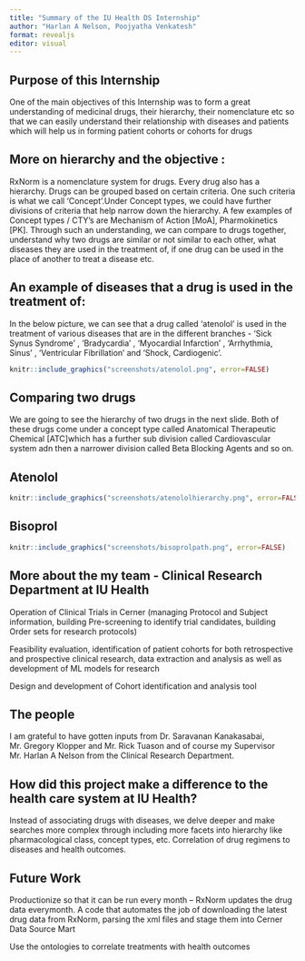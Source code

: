 ```yaml
---
title: "Summary of the IU Health DS Internship"
author: "Harlan A Nelson, Poojyatha Venkatesh"
format: revealjs
editor: visual
---
```


## Purpose of this Internship 

One of the main objectives of this Internship was to form a great understanding of medicinal drugs, their hierarchy, their nomenclature etc so that we can easily understand their relationship with diseases and patients which will help us in forming patient cohorts or cohorts for drugs

## More on hierarchy and the objective :

RxNorm is a nomenclature system for drugs. Every drug also has a hierarchy. Drugs can be grouped based on certain criteria. One such criteria is what we call 'Concept'.Under Concept types, we could have further divisions of criteria that help narrow down the hierarchy. A few examples of Concept types / CTY's are Mechanism of Action \[MoA\], Pharmokinetics \[PK\]. Through such an understanding, we can compare to drugs together, understand why two drugs are similar or not similar to each other, what diseases they are used in the treatment of, if one drug can be used in the place of another to treat a disease etc.

## An example of diseases that a drug is used in the treatment of:

In the below picture, we can see that a drug called 'atenolol' is used in the treatment of various diseases that are in the different branches - 'Sick Synus Syndrome' , 'Bradycardia' , 'Myocardial Infarction' , 'Arrhythmia, Sinus' , 'Ventricular Fibrillation' and 'Shock, Cardiogenic'.

```r
knitr::include_graphics("screenshots/atenolol.png", error=FALSE)
```

## Comparing two drugs 

We are going to see the hierarchy of two drugs in the next slide. Both of these drugs come under a concept type called Anatomical Therapeutic Chemical \[ATC\]which has a further sub division called Cardiovascular system adn then a narrower division called Beta Blocking Agents and so on.

## Atenolol

```r
knitr::include_graphics("screenshots/atenololhierarchy.png", error=FALSE)

```

## Bisoprol

```r
knitr::include_graphics("screenshots/bisoprolpath.png", error=FALSE)

```

## More about the my team - Clinical Research Department at IU Health 

Operation of Clinical Trials in Cerner (managing Protocol and Subject information, building Pre-screening to identify trial candidates, building Order sets for research protocols)

Feasibility evaluation, identification of patient cohorts for both retrospective and prospective clinical research, data extraction and analysis as well as development of ML models for research

Design and development of Cohort identification and analysis tool

## The people

I am grateful to have gotten inputs from Dr. Saravanan Kanakasabai, Mr. Gregory Klopper and Mr. Rick Tuason and of course my Supervisor Mr. Harlan A Nelson from the Clinical Research Department.

## How did this project make a difference to the health care system at IU Health?

Instead of associating drugs with diseases, we delve deeper and make searches more complex through including more facets into hierarchy like pharmacological class, concept types, etc. Correlation of drug regimens to diseases and health outcomes.

## Future Work 

Productionize so that it can be run every month -- RxNorm updates the drug data everymonth. A code that automates the job of downloading the latest drug data from RxNorm, parsing the xml files and stage them into Cerner Data Source Mart

Use the ontologies to correlate treatments with health outcomes
